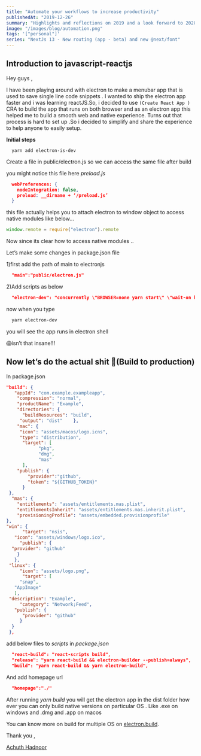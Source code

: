 ```yaml
---
title: "Automate your workflows to increase productivity"
publishedAt: "2019-12-26"
summary: "Highlights and reflections on 2019 and a look forward to 2020."
image: "/images/blog/automation.png"
tags: '["personal"]'
series: "NextJs 13 - New routing (app - beta) and new @next/font"
---
```


## Introduction to javascript-reactjs

Hey guys ,

I have been playing around with electron to make a menubar app that is used to save single line code snippets .
I wanted to ship the electron app faster and i was learning reactJS.So, i decided to use `(Create React App )` CRA to build the app that runs on both browser and as an electron app this helped me to build a smooth web and native experience.
Turns out that process is hard to set up .So i decided to simplify and share the experience to help anyone to easily setup.

**Initial steps**

```bash:Install
  yarn add electron-is-dev
```

Create a file in public/electron.js so we can access the same file after build

you might notice this file here _preload.js_

```json:package.json
  webPreferences: {
    nodeIntegration: false,
    preload: __dirname + ‘/preload.js’
  }
```

this file actually helps you to attach electron to window object to access native modules like below…

```js:public/electron.js
window.remote = require("electron").remote
```

Now since its clear how to access native modules ..

Let’s make some changes in package.json file

1)first add the path of main to electronjs

```json:package.json
  "main":"public/electron.js"
```

2)Add scripts as below

```json:package.json
  "electron-dev": "concurrently \"BROWSER=none yarn start\" \"wait-on http://localhost:3000 && electron .\""
```

now when you type

```bash
  yarn electron-dev
```

you will see the app runs in electron shell

😱isn’t that insane!!!

## **Now let’s do the actual shit 🤪(Build to production)**

In package.json

```json:package.json
"build": {
   "appId": "com.example.exampleapp",
    "compression": "normal",
    "productName": "Example",
    "directories": {
      "buildResources": "build",
     "output": "dist"    },
    "mac": {
     "icon": "assets/macos/logo.icns",
     "type": "distribution",
      "target": [
            "pkg",
            "dmg",
            "mas"
      ],
    "publish": {
        "provider":"github",
        "token": "${GITHUB_TOKEN}"
      }
 },
  "mas": {
    "entitlements": "assets/entitlements.mas.plist",
    "entitlementsInherit": "assets/entitlements.mas.inherit.plist",
    "provisioningProfile": "assets/embedded.provisionprofile"
},
"win": {
      "target": "nsis",
   "icon": "assets/windows/logo.ico",
     "publish": {
  "provider": "github"
    }
   },
 "linux": {
     "icon": "assets/logo.png",
      "target": [
     "snap",
   "AppImage"
   ],
 "description": "Example",
     "category": "Network;Feed",
   "publish": {
      "provider": "github"
     }
  }
 },
```

add below files to _scripts_ in _package.json_

```json:package.json
  "react-build": "react-scripts build",
  "release": "yarn react-build && electron-builder --publish=always",
  "build": "yarn react-build && yarn electron-build",
```

And add homepage url

```json:package.json
  "homepage":"./"
```

After running _yarn build_ you will get the electron app in the dist folder
how ever you can only build native versions on particular OS .
Like
.exe on windows and
.dmg and .app on macos

You can know more on build for multiple OS on [electron.build](https://www.electron.build/multi-platform-build.html).

Thank you ,

[Achuth Hadnoor](https://twitter.com/achuth_hadnoor)
